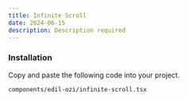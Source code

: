 ```yaml
---
title: Infinite Scroll
date: 2024-06-15
description: Description required
---
```


<ComponentPreview name="infinite-scroll-demo" />

<Steps>

### Installation

Copy and paste the following code into your project.

```text
components/edil-ozi/infinite-scroll.tsx
```

<ComponentSource name="infinite-scroll" />

</Steps>
